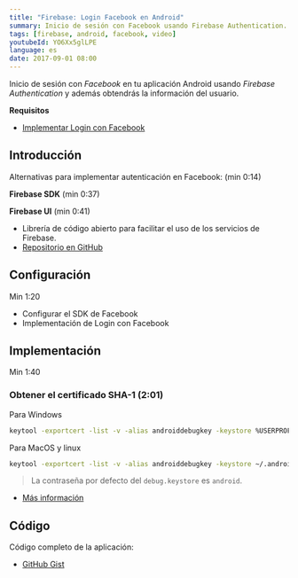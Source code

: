 ```yaml
---
title: "Firebase: Login Facebook en Android"
summary: Inicio de sesión con Facebook usando Firebase Authentication.
tags: [firebase, android, facebook, video]
youtubeId: YO6Xx5glLPE
language: es
date: 2017-09-01 08:00
---
```


Inicio de sesión con _Facebook_ en tu aplicación Android usando _Firebase Authentication_ y además obtendrás la información del usuario.

<YouTube videoId="YO6Xx5glLPE"/>

__Requisitos__

* [Implementar Login con Facebook](/android-login-con-facebook)

## Introducción

Alternativas para implementar autenticación en Facebook: (min 0:14)

__Firebase SDK__ (min 0:37)

__Firebase UI__ (min 0:41)

* Librería de código abierto para facilitar el uso de los servicios de Firebase.
* [Repositorio en GitHub](https://github.com/firebase/FirebaseUI-Android)

## Configuración
Min 1:20

* Configurar el SDK de Facebook
* Implementación de Login con Facebook

## Implementación

Min 1:40

### Obtener el certificado SHA-1 (2:01)

Para Windows

```bash
keytool -exportcert -list -v -alias androiddebugkey -keystore %USERPROFILE%\.android\debug.keystore
```

Para MacOS y linux

```bash
keytool -exportcert -list -v -alias androiddebugkey -keystore ~/.android/debug.keystore
```

> La contraseña por defecto del `debug.keystore` es `android`.

* [Más información](https://developers.google.com/android/guides/client-auth)

## Código

Código completo de la aplicación:

* [GitHub Gist](https://gist.github.com/alvareztech/8c38122832535b20f4afc42c5b0b9366)
